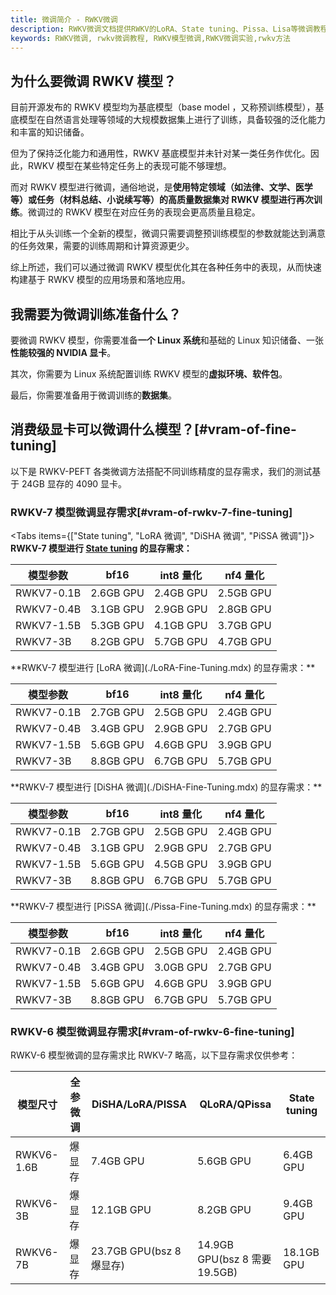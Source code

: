 ```yaml
---
title: 微调简介 - RWKV微调
description: RWKV微调文档提供RWKV的LoRA、State tuning、Pissa、Lisa等微调教程，通过微调RWKV模型，可以强化模型在特定任务上的表现，或者让模型扮演某个特定的角色。
keywords: RWKV微调, rwkv微调教程, RWKV模型微调,RWKV微调实验,rwkv方法
---
```



## 为什么要微调 RWKV 模型？

目前开源发布的 RWKV 模型均为基底模型（base model ，又称预训练模型），基底模型在自然语言处理等领域的大规模数据集上进行了训练，具备较强的泛化能力和丰富的知识储备。

但为了保持泛化能力和通用性，RWKV 基底模型并未针对某一类任务作优化。因此，RWKV 模型在某些特定任务上的表现可能不够理想。

而对 RWKV 模型进行微调，通俗地说，是**使用特定领域（如法律、文学、医学等）或任务（材料总结、小说续写等）的高质量数据集对 RWKV 模型进行再次训练**。微调过的 RWKV 模型在对应任务的表现会更高质量且稳定。

相比于从头训练一个全新的模型，微调只需要调整预训练模型的参数就能达到满意的任务效果，需要的训练周期和计算资源更少。

综上所述，我们可以通过微调 RWKV 模型优化其在各种任务中的表现，从而快速构建基于 RWKV 模型的应用场景和落地应用。

## 我需要为微调训练准备什么？

要微调 RWKV 模型，你需要准备**一个 Linux 系统**和基础的 Linux 知识储备、一张**性能较强的 NVIDIA 显卡**。

其次，你需要为 Linux 系统配置训练 RWKV 模型的**虚拟环境、软件包**。

最后，你需要准备用于微调训练的**数据集**。

## 消费级显卡可以微调什么模型？[#vram-of-fine-tuning]

<Callout type="info" emoji="ℹ️">
以下是 RWKV-PEFT 各类微调方法搭配不同训练精度的显存需求，我们的测试基于 24GB 显存的 4090 显卡。
</Callout>

### RWKV-7 模型微调显存需求[#vram-of-rwkv-7-fine-tuning]

<Tabs items={["State tuning", "LoRA 微调", "DiSHA 微调", "PiSSA 微调"]}>
<Tab>
**RWKV-7 模型进行 [State tuning](./State-Tuning.mdx) 的显存需求：**

| 模型参数 | bf16  | int8 量化 | nf4 量化 |
|------------|---------|--------|--------|
| RWKV7-0.1B | 2.6GB GPU   | 2.4GB GPU  | 2.5GB GPU  | 
| RWKV7-0.4B | 3.1GB GPU  | 2.9GB GPU  | 2.8GB GPU  | 
| RWKV7-1.5B | 5.3GB GPU  | 4.1GB GPU  | 3.7GB GPU  | 
| RWKV7-3B   | 8.2GB GPU  | 5.7GB GPU  | 4.7GB GPU  | 
</Tab>
<Tab>
**RWKV-7 模型进行 [LoRA 微调](./LoRA-Fine-Tuning.mdx) 的显存需求：**

| 模型参数 | bf16  | int8 量化 | nf4 量化 |
|------------|---------|--------|--------|
| RWKV7-0.1B | 2.7GB GPU   | 2.5GB GPU  | 2.4GB GPU  | 
| RWKV7-0.4B | 3.4GB GPU  | 2.9GB GPU  | 2.7GB GPU  | 
| RWKV7-1.5B | 5.6GB GPU  | 4.6GB GPU  | 3.9GB GPU  | 
| RWKV7-3B   | 8.8GB GPU  | 6.7GB GPU  | 5.7GB GPU  | 
</Tab>
<Tab>
**RWKV-7 模型进行 [DiSHA 微调](./DiSHA-Fine-Tuning.mdx) 的显存需求：**

| 模型参数 | bf16  | int8 量化 | nf4 量化 |
|------------|---------|--------|--------|
| RWKV7-0.1B | 2.7GB GPU   | 2.5GB GPU  | 2.4GB GPU  | 
| RWKV7-0.4B | 3.1GB GPU  | 2.9GB GPU  | 2.7GB GPU  | 
| RWKV7-1.5B | 5.6GB GPU  | 4.5GB GPU  | 3.9GB GPU  | 
| RWKV7-3B   | 8.8GB GPU  | 6.7GB GPU  | 5.7GB GPU  | 
</Tab>
<Tab>
**RWKV-7 模型进行 [PiSSA 微调](./Pissa-Fine-Tuning.mdx) 的显存需求：**

| 模型参数 | bf16  | int8 量化 | nf4 量化 |
|------------|---------|--------|--------|
| RWKV7-0.1B | 2.6GB GPU   | 2.5GB GPU  | 2.4GB GPU  | 
| RWKV7-0.4B | 3.4GB GPU  | 3.0GB GPU  | 2.7GB GPU  | 
| RWKV7-1.5B | 5.6GB GPU  | 4.6GB GPU  | 3.9GB GPU  | 
| RWKV7-3B   | 8.8GB GPU  | 6.7GB GPU  | 5.7GB GPU  | 
</Tab>
</Tabs>

### RWKV-6 模型微调显存需求[#vram-of-rwkv-6-fine-tuning]

RWKV-6 模型微调的显存需求比 RWKV-7 略高，以下显存需求仅供参考：

|   模型尺寸         | 全参微调 | DiSHA/LoRA/PISSA  | QLoRA/QPissa | State tuning |
| --------- | ---- | ---- | ---- | ---- |
| RWKV6-1.6B | 爆显存 | 7.4GB GPU | 5.6GB GPU | 6.4GB GPU |
| RWKV6-3B | 爆显存  | 12.1GB GPU | 8.2GB GPU | 9.4GB GPU |
| RWKV6-7B | 爆显存  | 23.7GB GPU(bsz 8 爆显存) | 14.9GB GPU(bsz 8 需要 19.5GB) | 18.1GB GPU |
